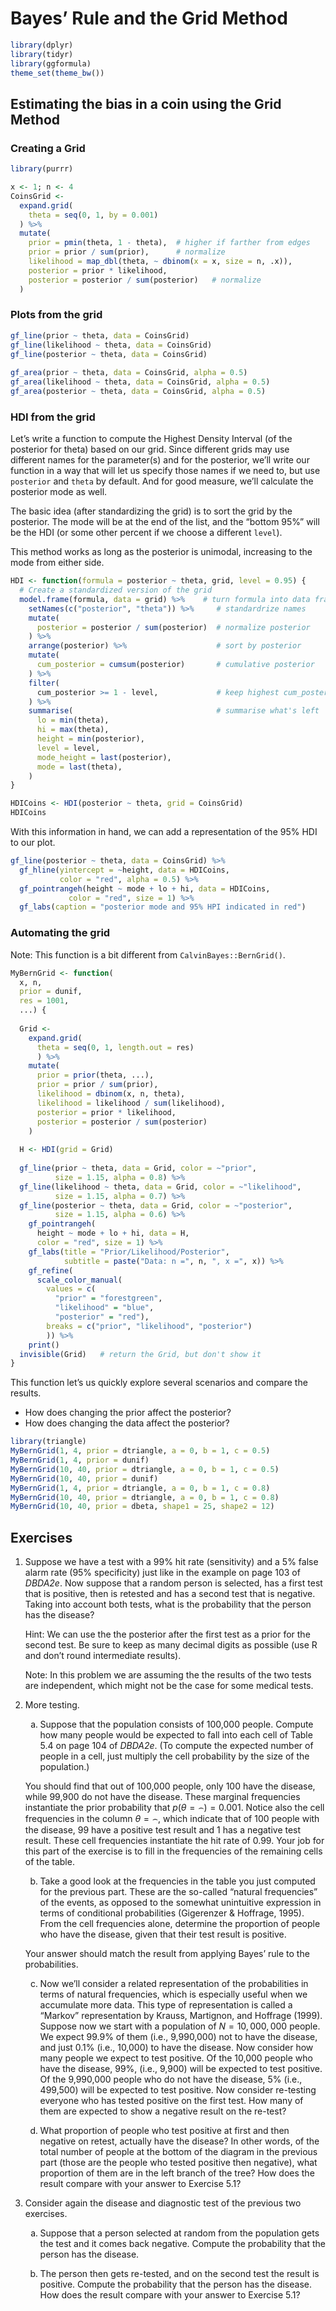 
# Bayes' Rule and the Grid Method

```r
library(dplyr)
library(tidyr)
library(ggformula)
theme_set(theme_bw())
```


## Estimating the bias in a coin using the Grid Method

### Creating a Grid
```r
library(purrr)

x <- 1; n <- 4
CoinsGrid <- 
  expand.grid(
    theta = seq(0, 1, by = 0.001)
  ) %>%
  mutate(
    prior = pmin(theta, 1 - theta),  # higher if farther from edges
    prior = prior / sum(prior),      # normalize
    likelihood = map_dbl(theta, ~ dbinom(x = x, size = n, .x)),
    posterior = prior * likelihood,  
    posterior = posterior / sum(posterior)   # normalize
  )
```

### Plots from the grid

```r
gf_line(prior ~ theta, data = CoinsGrid)
gf_line(likelihood ~ theta, data = CoinsGrid)
gf_line(posterior ~ theta, data = CoinsGrid)
    
gf_area(prior ~ theta, data = CoinsGrid, alpha = 0.5)
gf_area(likelihood ~ theta, data = CoinsGrid, alpha = 0.5)
gf_area(posterior ~ theta, data = CoinsGrid, alpha = 0.5)
```

### HDI from the grid

Let's write a function to compute the Highest Density Interval (of the posterior
for theta) based on our grid.  Since different grids may use
different names for the parameter(s) and for the posterior, we'll write 
our function in a way that will let us specify those names if we need
to, but use `posterior` and `theta` by default.  And for good measure,
we'll calculate the posterior mode as well.

The basic idea (after standardizing the grid) is to sort the grid by
the posterior.  The mode will be at the end of the list, and the 
"bottom 95%" will be the HDI (or some other percent if we choose a 
different `level`).

This method works as long as the posterior is unimodal, increasing to the mode
from either side.

```r
HDI <- function(formula = posterior ~ theta, grid, level = 0.95) {
  # Create a standardized version of the grid
  model.frame(formula, data = grid) %>%    # turn formula into data frame
    setNames(c("posterior", "theta")) %>%     # standardrize names
    mutate(
      posterior = posterior / sum(posterior)  # normalize posterior
    ) %>%
    arrange(posterior) %>%                    # sort by posterior
    mutate(
      cum_posterior = cumsum(posterior)       # cumulative posterior
    ) %>% 
    filter(                                
      cum_posterior >= 1 - level,             # keep highest cum_posterior
    ) %>%
    summarise(                                # summarise what's left
      lo = min(theta),
      hi = max(theta),
      height = min(posterior),
      level = level,
      mode_height = last(posterior),
      mode = last(theta),
    )
}      
```

```r
HDICoins <- HDI(posterior ~ theta, grid = CoinsGrid)
HDICoins
```

With this information in hand, we can add a representation of the 95%
HDI to our plot.

```r
gf_line(posterior ~ theta, data = CoinsGrid) %>% 
  gf_hline(yintercept = ~height, data = HDICoins, 
           color = "red", alpha = 0.5) %>%
  gf_pointrangeh(height ~ mode + lo + hi, data = HDICoins, 
             color = "red", size = 1) %>%
  gf_labs(caption = "posterior mode and 95% HPI indicated in red")
```


### Automating the grid

Note: This function is a bit different from `CalvinBayes::BernGrid()`.

```r
MyBernGrid <- function(
  x, n,
  prior = dunif,
  res = 1001,
  ...) {
  
  Grid <- 
    expand.grid(
      theta = seq(0, 1, length.out = res)
      ) %>% 
    mutate(
      prior = prior(theta, ...),
      prior = prior / sum(prior),
      likelihood = dbinom(x, n, theta),
      likelihood = likelihood / sum(likelihood),
      posterior = prior * likelihood,
      posterior = posterior / sum(posterior)
    )
  
  H <- HDI(grid = Grid)
  
  gf_line(prior ~ theta, data = Grid, color = ~"prior", 
          size = 1.15, alpha = 0.8) %>% 
  gf_line(likelihood ~ theta, data = Grid, color = ~"likelihood", 
          size = 1.15, alpha = 0.7) %>% 
  gf_line(posterior ~ theta, data = Grid, color = ~"posterior",
          size = 1.15, alpha = 0.6) %>% 
    gf_pointrangeh( 
      height ~ mode + lo + hi, data = H,
      color = "red", size = 1) %>% 
    gf_labs(title = "Prior/Likelihood/Posterior", 
            subtitle = paste("Data: n =", n, ", x =", x)) %>%
    gf_refine(
      scale_color_manual(
        values = c(
          "prior" = "forestgreen", 
          "likelihood" = "blue", 
          "posterior" = "red"),
        breaks = c("prior", "likelihood", "posterior")
        )) %>%
    print()
  invisible(Grid)   # return the Grid, but don't show it
}
```

This function let's us quickly explore several scenarios and compare 
the results.  

* How does changing the prior affect the posterior?
* How does changing the data affect the posterior?

```r
library(triangle)
MyBernGrid(1, 4, prior = dtriangle, a = 0, b = 1, c = 0.5)
MyBernGrid(1, 4, prior = dunif)
MyBernGrid(10, 40, prior = dtriangle, a = 0, b = 1, c = 0.5)
MyBernGrid(10, 40, prior = dunif)
MyBernGrid(1, 4, prior = dtriangle, a = 0, b = 1, c = 0.8)
MyBernGrid(10, 40, prior = dtriangle, a = 0, b = 1, c = 0.8)
MyBernGrid(10, 40, prior = dbeta, shape1 = 25, shape2 = 12)
```

## Exercises


<!-- Exercise 5.1. [Purpose: Iterative application of Bayes’ rule, and seeing how posterior probabilities change with inclusion of more data.]  -->

1. Suppose we have a test with a 99% hit rate (sensitivity) and a 5% false 
alarm rate (95% specificity) just like in the example on page 103 of *DBDA2e*.
Now suppose that a random person is selected, has a first test that is positive,
then is retested and has a second test that is negative.  Taking into account
both tests, what is the probability that the person has the disease?

    Hint: We can use the the posterior after the first test as a prior for the 
    second test. Be sure to keep as many decimal digits as possible (use R and 
    don't round intermediate results).
    
    Note: In this problem we are assuming the the results of the two tests
    are independent, which might not be the case for some medical tests.
    
<!-- Exercise 5.2. 
[Purpose: Getting an intuition for the previous results by using “natural frequency” and “Markov” representations] -->

2. More testing.

    a. Suppose that the population consists of 100,000 people. Compute how many
people would be expected to fall into each cell of Table 5.4 on page 104 of 
*DBDA2e*. (To compute the expected number of people in a cell, 
just multiply the cell probability by the size of the population.) 

    You should find that out of 100,000 people, only 100 have the disease, 
    while 99,900 do not have the disease. 
    These marginal frequencies instantiate the prior
    probability that $p(\theta = \frown) = 0.001$. 
    Notice also the cell frequencies in
    the column $\theta = \frown$, which indicate that of 100 people 
    with the disease, 99 have a positive test result and 1 has a negative 
    test result. These cell
    frequencies instantiate the hit rate of 0.99. 
    Your job for this part of the exercise is to fill in the frequencies of 
    the remaining cells of the table.
    
    b. Take a good look at the frequencies in the table you just computed
    for the previous part. These are the so-called "natural frequencies" of the
    events, as opposed to the somewhat unintuitive expression in terms of
    conditional probabilities (Gigerenzer & Hoffrage, 1995). From the cell
    frequencies alone, determine the proportion of people who have the disease,
    given that their test result is positive. 
    
    Your answer should match the result from applying Bayes' rule to
    the probabilities.
    
    c. Now we'll consider a related representation of the probabilities in terms
    of natural frequencies, which is especially useful when we accumulate more
    data. This type of representation is called a "Markov" representation by
    Krauss, Martignon, and Hoffrage (1999). Suppose now we start with a
    population of $N = 10,000,000$ people. We expect 99.9% of them (i.e.,
    9,990,000) not to have the disease, and just 0.1% (i.e., 10,000) to have the
    disease. Now consider how many people we expect to test positive. Of the
    10,000 people who have the disease, 99%, (i.e., 9,900) will be expected to
    test positive. Of the 9,990,000 people who do not have the disease, 5%
    (i.e., 499,500) will be expected to test positive. Now consider re-testing
    everyone who has tested positive on the first test. How many of them are
    expected to show a negative result on the re-test? 

    d. What proportion of people who test positive at first and then negative on
    retest, actually have the disease? In other words, of the total number of
    people at the bottom of the diagram in the previous part (those are the
    people who tested positive then negative), what proportion of them are in
    the left branch of the tree? How does the result compare with your answer to
    Exercise 5.1?
    
<!-- Exercise 5.3. [Purpose: To see a hands-on example of data-order invariance.] -->

3. Consider again the disease and diagnostic test of the previous two exercises.

    a. Suppose that a person selected at random from the population gets the
    test and it comes back negative. Compute the probability that the person has
    the disease.
    
    b. The person then gets re-tested, and on the second test the result is
    positive. Compute the probability that the person has the disease. How does
    the result compare with your answer to Exercise 5.1?

 